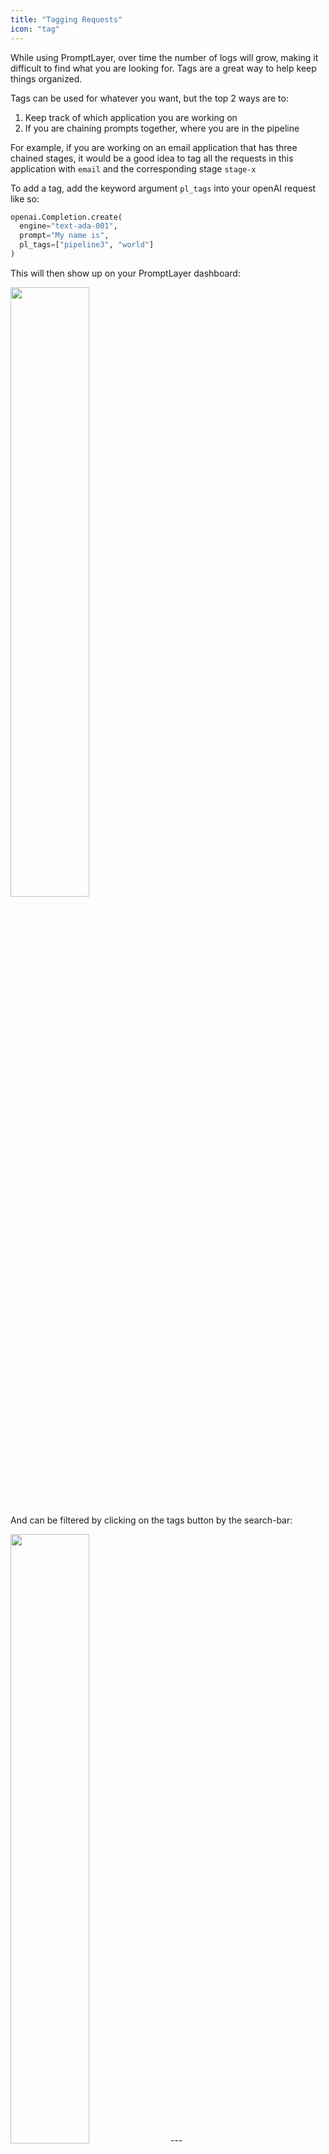 ```yaml
---
title: "Tagging Requests"
icon: "tag"
---
```


While using PromptLayer, over time the number of logs will grow, making it difficult to find what you are looking for. Tags are a great way to help keep things organized.

Tags can be used for whatever you want, but the top 2 ways are to:

1. Keep track of which application you are working on
2. If you are chaining prompts together, where you are in the pipeline

For example, if you are working on an email application that has three chained stages, it would be a good idea to tag all the requests in this application with `email` and the corresponding stage `stage-x`

To add a tag, add the keyword argument `pl_tags` into your openAI request like so:

```python
openai.Completion.create(
  engine="text-ada-001", 
  prompt="My name is", 
  pl_tags=["pipeline3", "world"]
)
```
This will then show up on your PromptLayer dashboard:


<img src="/images/tags.png" alt="" srcset="" width="50%" />



And can be filtered by clicking on the tags button by the search-bar:

<img src="/images/tag-filter.png" alt="" srcset="" width="50%" />
---

Want to say hi 👋 , submit a feature request, or report a bug? [✉️ Contact us](mailto:hello@magniv.io)

